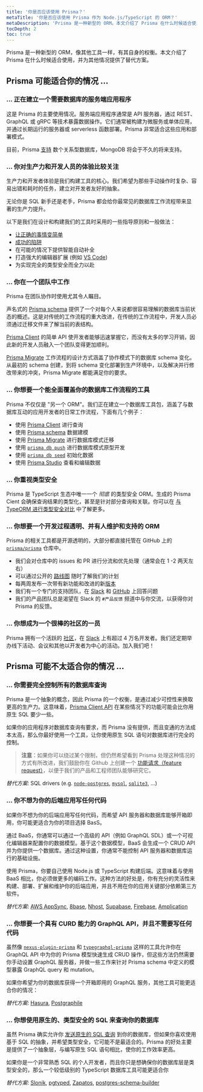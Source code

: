 ```yaml
---
title: '你是否应该使用 Prisma？'
metaTitle: '你是否应该使用 Prisma 作为 Node.js/TypeScript 的 ORM？'
metaDescription: 'Prisma 是一种新型的 ORM。本文介绍了 Prisma 在什么时候适合使用，并为其他情况提供了替代方案。'
tocDepth: 2
toc: true
---
```


<TopBlock>

Prisma 是一种新型的 ORM，像其他工具一样，有其自身的权衡。本文介绍了 Prisma 在什么时候适合使用，并为其他情况提供了替代方案。

</TopBlock>

## Prisma 可能适合你的情况 ...

### ... 正在建立一个需要数据库的服务端应用程序

这是 Prisma 的主要使用情况。服务端应用程序通常是 API 服务器，通过 REST、GraphQL 或 gRPC 等技术暴露数据操作。它们通常被构建为微服务或单体应用，并通过长期运行的服务器或 serverless 函数部署。Prisma 非常适合这些应用和部署模式。

目前，Prisma [支持](../../reference/database-reference/supported-databases) 数个关系型数据库，MongoDB 将会于不久的将来支持。

### ... 你对生产力和开发人员的体验比较关注

生产力和开发者体验是我们构建工具的核心。我们希望为那些手动操作时复杂、容易出错和耗时的任务，建立对开发者友好的抽象。

无论你是 SQL 新手还是老手，Prisma 都会给你最常见的数据库工作流程带来显著的生产力提升。

以下是我们在设计和构建我们的工具时采用的一些指导原则和一般做法：

- [让正确的事情变简单](https://lengstorf.com/right-thing-easy-thing/)
- [成功的陷阱](https://blog.codinghorror.com/falling-into-the-pit-of-success/)
- 在可能的情况下提供智能自动补全
- 打造强大的编辑器扩展 (例如 [VS Code](https://marketplace.visualstudio.com/items?itemName=Prisma.prisma))
- 为实现完全的类型安全而全力以赴

### ... 你在一个团队中工作

Prisma 在团队协作时使用尤其令人瞩目。

声名式的 [Prisma schema](../components/prisma-schema) 提供了一个对每个人来说都很容易理解的数据库当前状态的概述。这是对传统的工作流程的重大改进，在传统的工作流程中，开发人员必须通过迁移文件来了解当前的表结构。

[Prisma Client](../components/prisma-client) 的简单 API 使开发者能够迅速掌握它，而没有太多的学习开销，因此新的开发人员融入一个团队变得更加顺利。

[Prisma Migrate](../components/prisma-migrate) 工作流程的设计方式涵盖了协作模式下的数据库 schema 变化。从最初的 schema 创建，到将 schema 变化部署到生产环境中，以及解决并行修改带来的冲突，Prisma Migrate 都能满足你的要求。

### ... 你想要一个能全面覆盖你的数据库工作流程的工具

Prisma 不仅仅是 "另一个 ORM"。我们正在建立一个数据库工具包，涵盖了与数据库互动的应用开发者的日常工作流程，下面有几个例子：

- 使用 [Prisma Client](../components/prisma-client) 进行查询
- 使用 [Prisma schema](../components/prisma-schema) 数据建模
- 使用 [Prisma Migrate](../components/prisma-migrate) 进行数据库模式迁移
- 使用 [`prisma db push`](../../reference/api-reference/command-reference#db-push) 进行数据库模式原型开发
- 使用 [`prisma db seed`](../../reference/api-reference/command-reference#db-seed-preview) 初始化数据
- 使用 [Prisma Studio](https://prisma.io/studio) 查看和编辑数据

### ... 你重视类型安全

Prisma 是 TypeScript 生态中唯一一个 _彻底_ 的类型安全 ORM。生成的 Prisma Cient 会确保查询结果的类型化，甚至是针对部分查询和关联。你可以在 [与 TypeORM 进行类型安全对比](../more/comparisons/prisma-and-typeorm#type-safety) 中了解更多。

### ... 你想要一个开发过程透明、并有人维护和支持的 ORM

Prisma 的相关工具都是开源透明的，大部分都直接托管在 GitHub 上的 [`prisma/prisma`](https://github.com/prisma/prisma) 仓库中。

- 我们会对仓库中的 issues 和 PR 进行分流和优先处理（通常会在 1 -2 两天左右）
- 可以通过公开的 [路线图](https://pris.ly/roadmap) 随时了解我们的计划
- 每两周发布一次带有新功能和改进的新[版本](https://github.com/prisma/prisma/releases)
- 我们有一个专门的支持团队，在 [Slack](https://slack.prisma.io) 和 [GitHub](https://github.com/prisma/prisma/discussions) 上回答问题
- 我们的产品团队总是渴望在 Slack 的 `#产品反馈` 频道中与你交流，以获得你对 Prisma 的反馈。

### ... 你想成为一个很棒的社区的一员

Prisma 拥有一个活跃的 [社区](https://www.prisma.io/community)，在 [Slack](https://slack.prisma.io) 上有超过 4 万名开发者。我们还定期举办线下活动、会议和其他以开发者为中心的活动。加入我们吧！

## Prisma 可能不太适合你的情况 ...

### ... 你需要完全控制所有的数据库查询

Prisma 是一个抽象的概念，因此 Prisma 的一个权衡，是通过减少可控性来换取更高的生产力。这意味着，[Prisma Client API](../components/prisma-client) 在某些情况下的功能可能会比你用原生 SQL 要少一些。

如果你的应用程序对数据库查询有要求，而 Prisma 没有提供，而且变通的方法成本太高，那么你最好使用一个工具，让你使用原生 SQL 语句对数据库进行完全的控制。

> **注意**：如果你可以绕过某个限制，但仍然希望看到 Prisma 处理这种情况的方式有所改进，我们鼓励你在 Github 上创建一个 [功能请求（feature request）](https://github.com/prisma/prisma/issues/new?assignees=&labels=&template=feature_request.md&title=)，以便于我们的产品和工程师团队能够研究它。

_替代方案_: SQL drivers (e.g. [`node-postgres`](https://node-postgres.com/), [`mysql`](https://github.com/mysqljs/mysql#readme), [`sqlite3`](https://github.com/mapbox/node-sqlite3#README), ...)

### ... 你不想为你的后端应用写任何代码

如果你不想为你的后端应用写任何代码，而希望 API 服务器和数据库能够开箱即用，你可能更适合为你的项目选择 BasS。

通过 BaaS，你通常可以通过一个高级的 API（例如 GraphQL SDL）或一个可视化编辑器来配置你的数据模型。基于这个数据模型，BaaS 会生成一个 CRUD API 并为你提供一个数据库。通过这种设置，你通常不能控制 API 服务器和数据库运行的基础设施。

使用 Prisma，你要自己使用 Node.js 或 TypeScript 构建后端。这意味着与使用 BaaS 相比，你必须做更多的编码工作。这种方法的好处是，你有充分的灵活性来构建、部署、扩展和维护你的后端应用，并且不用在你的应用关键部分依赖第三方软件。

_替代方案_: [AWS AppSync](https://aws.amazon.com/appsync/), [8base](https://www.8base.com/), [Nhost](https://nhost.io/), [Supabase](https://supabase.io/), [Firebase](https://firebase.google.com/), [Amplication](https://amplication.com/)

### ... 你想要一个具有 CURD 能力的 GraphQL API，并且不需要写任何代码

虽然像 [`nexus-plugin-prisma`](https://nexusjs.org/docs/plugins/prisma/overview) 和 [`typegraphql-prisma`](https://github.com/MichalLytek/typegraphql-prisma#readme) 这样的工具允许你在 GraphQL API 中为你的 Prisma 模型快速生成 CRUD 操作，但这些方法仍然需要你手动设置 GraphQL 服务器，并做一些工作来针对 Prisma schema 中定义的模型暴露 GraphQL query 和 mutation。

如果你希望为你的数据库获得一个开箱即用的 GraphQL 服务，其他工具可能更适合你的情况：

_替代方案_: [Hasura](https://hasura.io/), [Postgraphile](https://www.graphile.org/postgraphile/)

### ... 你想使用原生的、类型安全的 SQL 来查询你的数据库

虽然 Prisma 确实允许你 [发送原生的 SQL 查询](../components/prisma-client/raw-database-access) 到你的数据库，但如果你喜欢使用基于 SQL 的抽象，并希望类型安全，它可能不是最适合的。Prisma 的好处主要是提供了一个抽象层，与编写原生 SQL 语句相比，使你的工作效率更高。

如果你是一个非常熟悉 SQL 的个人开发者，而且你只是想确保你的数据库层是类型安全的，那么一个较低级别的 TypeScript 数据库工具可能更适合你

_替代方案_: [Slonik](https://github.com/gajus/slonik), [pgtyped](https://github.com/adelsz/pgtyped), [Zapatos](https://jawj.github.io/zapatos/), [postgres-schema-builder](https://github.com/yss14/postgres-schema-builder)

